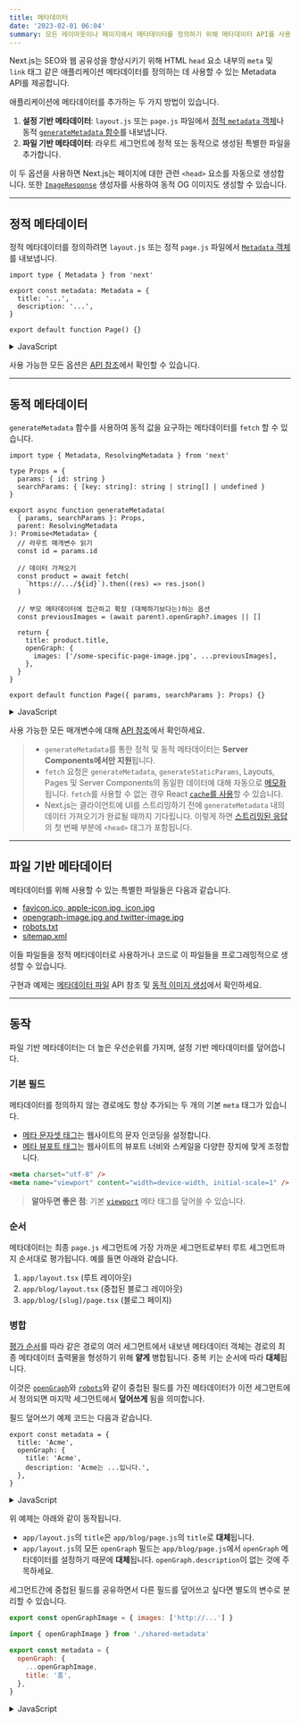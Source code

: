 ```yaml
---
title: 메타데이터
date: '2023-02-01 06:04'
summary: 모든 레이아웃이나 페이지에서 메타데이터를 정의하기 위해 메타데이터 API를 사용하세요.
---
```


<TOCInline toc={props.toc} asDisclosure />


Next.js는 SEO와 웹 공유성을 향상시키기 위해 HTML `head` 요소 내부의 `meta` 및 `link` 태그 같은 애플리케이션 메타데이터를 정의하는 데 사용할 수 있는 Metadata API를 제공합니다.

애플리케이션에 메타데이터를 추가하는 두 가지 방법이 있습니다.

1. **설정 기반 메타데이터**: `layout.js` 또는 `page.js` 파일에서 [정적 `metadata` 객체](https://nextjs.org/docs/app/api-reference/functions/generate-metadata#metadata-object)나 동적 [`generateMetadata` 함수](https://nextjs.org/docs/app/api-reference/functions/generate-metadata#generatemetadata-function)를 내보냅니다.
2. **파일 기반 메타데이터**: 라우트 세그먼트에 정적 또는 동적으로 생성된 특별한 파일을 추가합니다.

이 두 옵션을 사용하면 Next.js는 페이지에 대한 관련 `<head>` 요소를 자동으로 생성합니다. 또한 [`ImageResponse`](https://nextjs.org/docs/app/api-reference/functions/image-response) 생성자를 사용하여 동적 OG 이미지도 생성할 수 있습니다.

---

## 정적 메타데이터

정적 메타데이터를 정의하려면 `layout.js` 또는 정적 `page.js` 파일에서 [`Metadata` 객체](https://nextjs.org/docs/app/api-reference/functions/generate-metadata#metadata-object)를 내보냅니다.

```tsx:layout.tsx / page.tsx
import type { Metadata } from 'next'

export const metadata: Metadata = {
  title: '...',
  description: '...',
}

export default function Page() {}
```

<details>
    <summary>JavaScript</summary>

```jsx:layout.js / page.js
export const metadata = {
  title: '...',
  description: '...',
}

export default function Page() {}
```
</details>

사용 가능한 모든 옵션은 [API 참조](https://nextjs.org/docs/app/api-reference/functions/generate-metadata)에서 확인할 수 있습니다.

---

## 동적 메타데이터

`generateMetadata` 함수를 사용하여 동적 값을 요구하는 메타데이터를 `fetch` 할 수 있습니다.

```tsx:app/products/[id]/page.tsx
import type { Metadata, ResolvingMetadata } from 'next'

type Props = {
  params: { id: string }
  searchParams: { [key: string]: string | string[] | undefined }
}

export async function generateMetadata(
  { params, searchParams }: Props,
  parent: ResolvingMetadata
): Promise<Metadata> {
  // 라우트 매개변수 읽기
  const id = params.id

  // 데이터 가져오기
  const product = await fetch(
    `https://.../${id}`).then((res) => res.json()
  )

  // 부모 메타데이터에 접근하고 확장 (대체하기보다는)하는 옵션
  const previousImages = (await parent).openGraph?.images || []

  return {
    title: product.title,
    openGraph: {
      images: ['/some-specific-page-image.jpg', ...previousImages],
    },
  }
}

export default function Page({ params, searchParams }: Props) {}
```

<details>
    <summary>JavaScript</summary>

```jsx:app/products/[id]/page.js
export async function generateMetadata({ params, searchParams }, parent) {
  // 라우트 매개변수 읽기
  const id = params.id

  // 데이터 가져오기
  const product = await fetch(
    `https://.../${id}`).then((res) => res.json()
  )

  // 부모 메타데이터에 접근하고 확장 (대체하기보다는)하는 옵션
  const previousImages = (await parent).openGraph?.images || []

  return {
    title: product.title,
    openGraph: {
      images: ['/some-specific-page-image.jpg', ...previousImages],
    },
  }
}

export default function Page({ params, searchParams }) {}
```
</details>

사용 가능한 모든 매개변수에 대해 [API 참조](https://nextjs.org/docs/app/api-reference/functions/generate-metadata)에서 확인하세요.

> - `generateMetadata`를 통한 정적 및 동적 메타데이터는 **Server Components에서만 지원**됩니다.
> - `fetch` 요청은 `generateMetadata`, `generateStaticParams`, Layouts, Pages 및 Server Components의 동일한 데이터에 대해 자동으로 [메모화](/docs/nextjs/caching/request-memoization)됩니다. `fetch`를 사용할 수 없는 경우 React [`cache`를 사용](/docs/nextjs/caching/request-memoization)할 수 있습니다.
> - Next.js는 클라이언트에 UI를 스트리밍하기 전에 `generateMetadata` 내의 데이터 가져오기가 완료될 때까지 기다립니다. 이렇게 하면 [스트리밍된 응답](/docs/nextjs/routing/loading-ui-and-streaming)의 첫 번째 부분에 `<head>` 태그가 포함됩니다.

---

## 파일 기반 메타데이터

메타데이터를 위해 사용할 수 있는 특별한 파일들은 다음과 같습니다.

- [favicon.ico, apple-icon.jpg, icon.jpg](https://nextjs.org/docs/app/api-reference/file-conventions/metadata/app-icons)
- [opengraph-image.jpg and twitter-image.jpg](https://nextjs.org/docs/app/api-reference/file-conventions/metadata/opengraph-image)
- [robots.txt](https://nextjs.org/docs/app/api-reference/file-conventions/metadata/robots)
- [sitemap.xml](https://nextjs.org/docs/app/api-reference/file-conventions/metadata/sitemap)

이들 파일들을 정적 메타데이터로 사용하거나 코드로 이 파일들을 프로그래밍적으로 생성할 수 있습니다.

구현과 예제는 [메타데이터 파일](https://nextjs.org/docs/app/api-reference/functions/generate-metadata) API 참조 및 [동적 이미지 생성](#동적-이미지-생성)에서 확인하세요.

---

## 동작

파일 기반 메타데이터는 더 높은 우선순위를 가지며, 설정 기반 메타데이터를 덮어씁니다.

### 기본 필드

메타데이터를 정의하지 않는 경로에도 항상 추가되는 두 개의 기본 `meta` 태그가 있습니다.

- [메타 문자셋 태그](https://developer.mozilla.org/docs/Web/HTML/Element/meta#attr-charset)는 웹사이트의 문자 인코딩을 설정합니다.
- [메타 뷰포트 태그](https://developer.mozilla.org/docs/Web/HTML/Viewport_meta_tag)는 웹사이트의 뷰포트 너비와 스케일을 다양한 장치에 맞게 조정합니다.

```html
<meta charset="utf-8" />
<meta name="viewport" content="width=device-width, initial-scale=1" />
```

> **알아두면 좋은 점**: 기본 [`viewport`](https://nextjs.org/docs/app/api-reference/functions/generate-metadata#viewport) 메타 태그를 덮어쓸 수 있습니다.

### 순서

메타데이터는 최종 `page.js` 세그먼트에 가장 가까운 세그먼트로부터 루트 세그먼트까지 순서대로 평가됩니다. 예를 들면 아래와 같습니다.

1. `app/layout.tsx` (루트 레이아웃)
2. `app/blog/layout.tsx` (중첩된 블로그 레이아웃)
3. `app/blog/[slug]/page.tsx` (블로그 페이지)

### 병합

[평가 순서](#순서)를 따라 같은 경로의 여러 세그먼트에서 내보낸 메타데이터 객체는 경로의 최종 메타데이터 출력물을 형성하기 위해 **얕게** 병합됩니다. 중복 키는 순서에 따라 **대체**됩니다.

이것은 [`openGraph`](https://nextjs.org/docs/app/api-reference/functions/generate-metadata#opengraph)와 [`robots`](https://nextjs.org/docs/app/api-reference/functions/generate-metadata#robots)와 같이 중첩된 필드를 가진 메타데이터가 이전 세그먼트에서 정의되면 마지막 세그먼트에서 **덮어쓰게** 됨을 의미합니다.


필드 덮어쓰기 예제 코드는 다음과 같습니다.

```jsx:app/layout.js"
export const metadata = {
  title: 'Acme',
  openGraph: {
    title: 'Acme',
    description: 'Acme는 ...입니다.',
  },
}
```

<details>
    <summary>JavaScript</summary>

```jsx:app/blog/page.js"
export const metadata = {
  title: '블로그',
  openGraph: {
    title: '블로그',
  },
}

// 출력:
// <title>블로그</title>
// <meta property="og:title" content="블로그" />
```
</details>

위 예제는 아래와 같이 동작됩니다.

- `app/layout.js`의 `title`은 `app/blog/page.js`의 `title`로 **대체**됩니다.
- `app/layout.js`의 모든 `openGraph` 필드는 `app/blog/page.js`에서 `openGraph` 메타데이터를 설정하기 때문에 **대체**됩니다. `openGraph.description`이 없는 것에 주목하세요.

세그먼트간에 중첩된 필드를 공유하면서 다른 필드를 덮어쓰고 싶다면 별도의 변수로 분리할 수 있습니다.

```jsx:app/shared-metadata.js
export const openGraphImage = { images: ['http://...'] }
```

```jsx:app/page.js
import { openGraphImage } from './shared-metadata'

export const metadata = {
  openGraph: {
    ...openGraphImage,
    title: '홈',
  },
}
```
<details>
    <summary>JavaScript</summary>
```jsx:app/about/page.js
import { openGraphImage } from '../shared-metadata'

export const metadata = {
  openGraph: {
    ...openGraphImage,
    title: '소개',
  },
}
```
</details>

위 예제에서 OG 이미지는 `app/layout.js`와 `app/about/page.js` 사이에서 공유되며 타이틀은 다릅니다.


#### 필드 상속

```jsx:app/layout.js
export const metadata = {
  title: 'Acme',
  openGraph: {
    title: 'Acme',
    description: 'Acme는 ...입니다.',
  },
}
```

```jsx:app/about/page.js
export const metadata = {
  title: '소개',
}

// 출력:
// <title>소개</title>
// <meta property="og:title" content="Acme" />
// <meta property="og:description" content="Acme는 ...입니다." />
```

**주의사항**은 다음과 같습니다.

- `app/layout.js`의 `title`은 `app/about/page.js`의 `title`로 **대체**됩니다.
- `app/about/page.js`가 `openGraph` 메타데이터를 설정하지 않기 때문에 `app/layout.js`의 모든 `openGraph` 필드가 **상속**됩니다.

## 동적 이미지 생성

`ImageResponse` 생성자를 사용하면 JSX와 CSS를 이용하여 동적 이미지를 생성할 수 있습니다. 이는 Open Graph 이미지, Twitter 카드 등의 소셜 미디어 이미지를 생성하기에 유용합니다.

`ImageResponse`는 [Edge Runtime](/docs/nextjs/rendering/edge-and-nodejs-runtimes#edge-runtime)을 사용하며, Next.js는 자동으로 엣지에서 캐싱된 이미지에 올바른 헤더를 추가하여 성능을 향상시키고 다시 계산을 줄입니다.

이를 사용하려면 `next/server`에서 `ImageResponse`를 가져올 수 있습니다.

```jsx:app/about/route.js
import { ImageResponse } from 'next/server'

export const runtime = 'edge'

export async function GET() {
  return new ImageResponse(
    (
      <div
        style={{
          fontSize: 128,
          background: 'white',
          width: '100%',
          height: '100%',
          display: 'flex',
          textAlign: 'center',
          alignItems: 'center',
          justifyContent: 'center',
        }}
      >
        안녕, 세상아!
      </div>
    ),
    {
      width: 1200,
      height: 600,
    }
  )
}
```

`ImageResponse`는 [Route Handlers](/docs/nextjs/routing/route-handlers) 및 파일 기반 메타데이터를 포함한 다른 Next.js API와 잘 통합됩니다. 예를 들어, `opengraph-image.tsx` 파일에서 `ImageResponse`를 사용하여 빌드 시간 또는 요청 시간에 동적으로 Open Graph 이미지를 생성할 수 있습니다.

`ImageResponse`는 flexbox와 절대 위치 지정, 사용자 정의 폰트, 텍스트 줄 바꿈, 중앙 정렬 및 중첩된 이미지를 포함한 일반적인 CSS 속성을 지원합니다. [지원되는 CSS 속성의 전체 목록을 확인하십시오](https://nextjs.org/docs/app/api-reference/functions/image-response).

> - 예제는 [Vercel OG Playground](https://og-playground.vercel.app/)에서 확인할 수 있습니다.
> - `ImageResponse`는 HTML과 CSS를 PNG로 변환하기 위해 [@vercel/og](https://vercel.com/docs/concepts/functions/edge-functions/og-image-generation), [Satori](https://github.com/vercel/satori), 및 Resvg를 사용합니다.
> - 오직 Edge Runtime만 지원됩니다. 기본 Node.js 런타임은 작동하지 않습니다.
> - flexbox와 CSS 속성의 부분 집합만 지원됩니다. 고급 레이아웃(예: `display: grid`)은 작동하지 않습니다.
> - 번들 최대 크기는 `500KB`입니다. 번들 크기에는 JSX, CSS, 폰트, 이미지 및 기타 모든 자산이 포함됩니다. 제한을 초과하는 경우 자산의 크기를 줄이거나 런타임에 가져올 수 있습니다.
> - `ttf`, `otf`, 및 `woff` 폰트 형식만 지원됩니다. 폰트 파싱 속도를 최대화하기 위해 `ttf` 또는 `otf`가 `woff`보다 선호됩니다.

---

## JSON-LD

[JSON-LD](https://json-ld.org/)는 검색 엔진이 귀하의 콘텐츠를 이해하는 데 사용할 수 있는 구조화된 데이터 형식입니다. 예를 들면, 이를 사용하여 사람, 이벤트, 조직, 영화, 책, 레시피 등 많은 종류의 엔터티를 설명할 수 있습니다.

현재 JSON-LD에 대한 추천 방식은 `layout.js` 또는 `page.js` 컴포넌트 내에서 구조화된 데이터를 `<script>` 태그로 렌더링하는 것입니다. 아래는 예제 코드입니다.

```tsx:app/products/[id]/page.tsx
export default async function Page({ params }) {
  const product = await getProduct(params.id)

  const jsonLd = {
    '@context': 'https://schema.org',
    '@type': 'Product',
    name: product.name,
    image: product.image,
    description: product.description,
  }

  return (
    <section>
      {/* 페이지에 JSON-LD 추가 */}
      <script
        type="application/ld+json"
        dangerouslySetInnerHTML={{ __html: JSON.stringify(jsonLd) }}
      />
      {/* ... */}
    </section>
  )
}
```

<details>
    <summary>JavaScript</summary>

```jsx:app/products/[id]/page.js
export default async function Page({ params }) {
  const product = await getProduct(params.id)

  const jsonLd = {
    '@context': 'https://schema.org',
    '@type': 'Product',
    name: product.name,
    image: product.image,
    description: product.description,
  }

  return (
    <section>
      {/* 페이지에 JSON-LD 추가 */}
      <script
        type="application/ld+json"
        dangerouslySetInnerHTML={{ __html: JSON.stringify(jsonLd) }}
      />
      {/* ... */}
    </section>
  )
}
```
</details>

구조화된 데이터를 [Rich Results Test](https://search.google.com/test/rich-results)로 Google에 대하여 검증하고 테스트하거나 일반적인 [Schema Markup Validator](https://validator.schema.org/)를 사용할 수 있습니다.

타입스크립트를 사용하여 [`schema-dts`](https://www.npmjs.com/package/schema-dts)와 같은 커뮤니티 패키지로 JSON-LD를 타입화 할 수 있습니다.

```tsx
import { Product, WithContext } from 'schema-dts'

const jsonLd: WithContext<Product> = {
  '@context': 'https://schema.org',
  '@type': 'Product',
  name: 'Next.js 스티커',
  image: 'https://nextjs.org/imgs/sticker.png',
  description: '정적의 속도에서 동적으로.',
}
```
